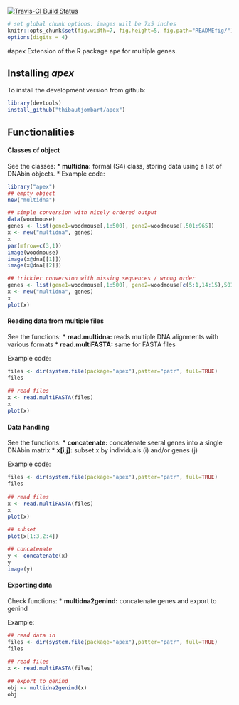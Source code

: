[![Travis-CI Build Status](https://travis-ci.org/thibautjombart/apex.png?branch=master)](https://travis-ci.org/thibautjombart/apex)


```r
# set global chunk options: images will be 7x5 inches
knitr::opts_chunk$set(fig.width=7, fig.height=5, fig.path="READMEfig/")
options(digits = 4)
```


#apex
Extension of the R package ape for multiple genes.

Installing *apex*
-------------
To install the development version from github: 
```r
library(devtools)
install_github("thibautjombart/apex")
```

Functionalities
----------------

#### Classes of object

See the classes:
* **multidna:** formal (S4) class, storing data using a list of DNAbin objects.
* 
Example code:
```r
library("apex")
## empty object
new("multidna")

## simple conversion with nicely ordered output
data(woodmouse)
genes <- list(gene1=woodmouse[,1:500], gene2=woodmouse[,501:965])
x <- new("multidna", genes)
x
par(mfrow=c(3,1))
image(woodmouse)
image(x@dna[[1]])
image(x@dna[[2]])

## trickier conversion with missing sequences / wrong order
genes <- list(gene1=woodmouse[,1:500], gene2=woodmouse[c(5:1,14:15),501:965])
x <- new("multidna", genes)
x
plot(x)
```

#### Reading data from multiple files
See the functions:
* **read.multidna:** reads multiple DNA alignments with various formats
* **read.multiFASTA:** same for FASTA files

Example code:
```r
files <- dir(system.file(package="apex"),patter="patr", full=TRUE)
files
     
## read files
x <- read.multiFASTA(files)
x
plot(x)
```



#### Data handling
See the functions:
* **concatenate:** concatenate seeral genes into a single DNAbin matrix 
* **x[i,j]:** subset x by individuals (i) and/or genes (j)

Example code:
```r
files <- dir(system.file(package="apex"),patter="patr", full=TRUE)
files
     
## read files
x <- read.multiFASTA(files)
x
plot(x)

## subset
plot(x[1:3,2:4])

## concatenate
y <- concatenate(x)
y
image(y)
```


#### Exporting data
Check functions:
* **multidna2genind:** concatenate genes and export to genind

Example:
```r
## read data in
files <- dir(system.file(package="apex"),patter="patr", full=TRUE)
files
     
## read files
x <- read.multiFASTA(files)

## export to genind
obj <- multidna2genind(x)
obj
```
